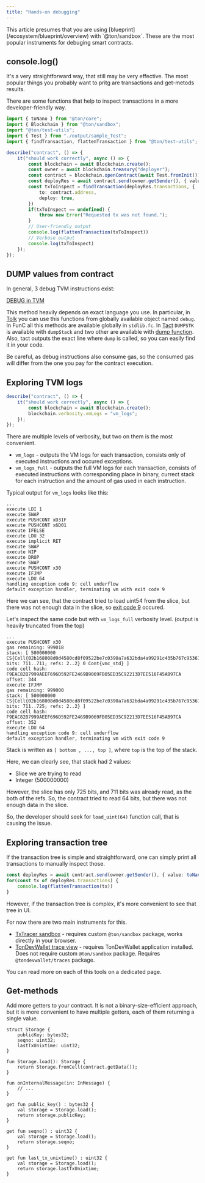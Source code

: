 ```yaml
---
title: "Hands-on debugging"
---
```



<Aside>
    This article presumes that you are using [blueprint](/ecosystem/blueprint/overview) with `@ton/sandbox`. These are the most popular instruments for debuging smart contracts.
</Aside>

## console.log()

It's a very straightforward way, that still may be very effective. The most popular things you probably want to pritg are transactions and get-metods results.

There are some functions that help to inspect transactions in a more developer-friendly way.

```ts
import { toNano } from "@ton/core";
import { Blockchain } from "@ton/sandbox";
import "@ton/test-utils";
import { Test } from "./output/sample_Test";
import { findTransaction, flattenTransaction } from "@ton/test-utils";

describe("contract", () => {
    it("should work correctly", async () => {
        const blockchain = await Blockchain.create();
        const owner = await blockchain.treasury("deployer");
        const contract = blockchain.openContract(await Test.fromInit());
        const deployRes = await contract.send(owner.getSender(), { value: toNano(0.5), bounce: true }, null);
        const txToInspect = findTransaction(deployRes.transactions, {
            to: contract.address,
            deploy: true,
        })
        if(txToInspect == undefined) {
            throw new Error("Requested tx was not found.");
        }
        // User-friendly output
        console.log(flattenTransaction(txToInspect))
        // Verbose output
        console.log(txToInspect)
    });
});
```


## DUMP values from contract

In general, 3 debug TVM instructions exist:

[DEBUG in TVM](/tvm/instructions#fe-debug)

This method heavily depends on exact language you use. In particular, in [Tolk](/language/tolk) you can use this functions from globally available object named `debug`. In FunC all this methods are available globally in `stdlib.fc`. In [Tact](/language/tact) `DUMPSTK` is available with `dumpStack` and two other are available with [dump function](https://docs.tact-lang.org/ref/core-debug/#dump). Also, tact outputs the exact line where `dump` is called, so you can easily find it in your code.

<Aside type="caution">
    Be careful, as debug instructions also consume gas, so the consumed gas will differ from the one you pay for the contract execution.
</Aside>

## Exploring TVM logs 

```ts
describe("contract", () => {
    it("should work correctly", async () => {
        const blockchain = await Blockchain.create();
        blockchain.verbosity.vmLogs = "vm_logs";
    });
});
```

There are multiple levels of verbosity, but two on them is the most convenient.

- `vm_logs` - outputs the VM logs for each transaction, consists only of executed instructions and occured exceptions.
- `vm_logs_full` - outputs the full VM logs for each transaction, consists of executed instructions with corresponding place in binary, currect stack for each instruction and the amount of gas used in each instruction.

Typical output for `vm_logs` looks like this:

```text
...
execute LDI 1
execute SWAP
execute PUSHCONT xD31F
execute PUSHCONT x6D01
execute IFELSE
execute LDU 32
execute implicit RET
execute SWAP
execute NIP
execute DROP
execute SWAP
execute PUSHCONT x30
execute IFJMP
execute LDU 64
handling exception code 9: cell underflow
default exception handler, terminating vm with exit code 9
```

Here we can see, that the contract tried to load uint54 from the slice, but there was not enough data in the slice, so [exit code 9](/tvm/exit-codes#9%3A-cell-underflow) occured.

Let's inspect the same code but with `vm_logs_full` verbosity level. (output is heavily truncated from the top)
```text
...
execute PUSHCONT x30
gas remaining: 999018
stack: [ 500000000 CS{Cell{02b168008d0d4580cd8f09522be7c0390a7a632bda4a99291c435b767c95367ebe78e9af0023d36bc5f97853f4c898f868f95b035ae8f555a321d0ffce8d9f6165e2252d7a9077359400060e9fc800000000003d0902d1b85b3919} bits: 711..711; refs: 2..2} 0 Cont{vmc_std} ] 
code cell hash: F9EAC82B7999AEEF696D592FE2469B9069FB05ED35C92213D7EE516F45AB97CA offset: 344
execute IFJMP
gas remaining: 999000
stack: [ 500000000 CS{Cell{02b168008d0d4580cd8f09522be7c0390a7a632bda4a99291c435b767c95367ebe78e9af0023d36bc5f97853f4c898f868f95b035ae8f555a321d0ffce8d9f6165e2252d7a9077359400060e9fc800000000003d0902d1b85b3919} bits: 711..725; refs: 2..2} ] 
code cell hash: F9EAC82B7999AEEF696D592FE2469B9069FB05ED35C92213D7EE516F45AB97CA offset: 352
execute LDU 64
handling exception code 9: cell underflow
default exception handler, terminating vm with exit code 9
```

Stack is written as `[ bottom , ..., top ]`, where `top` is the top of the stack.

Here, we can clearly see, that stack had 2 values:

- Slice we are trying to read
- Integer (500000000)

However, the slice has only 725 bits, and 711 bits was already read, as the both of the refs. So, the contract tried to read 64 bits, but there was not enough data in the slice.

So, the developer should seek for `load_uint(64)` function call, that is causing the issue.

## Exploring transaction tree

If the transaction tree is simple and straightforward, one can simply print all transactions to manually inspect those.

```ts not runnable
const deployRes = await contract.send(owner.getSender(), { value: toNano(0.5), bounce: true }, null);
for(const tx of deployRes.transactions) {
    console.log(flattenTransaction(tx))
}
```

However, if the transaction tree is complex, it's more convenient to see that tree in UI.

For now there are two main instruments for this. 

- [TxTracer sandbox](https://txtracer.ton.org/sandbox/) - requires custom `@ton/sandbox` package, works directly in your browser.
- [TonDevWallet trace view](/ecosystem/wallet-apps/dev) - requires TonDevWallet application installed. Does not require custom `@ton/sandbox` package. Requires `@tondevwallet/traces` package.

You can read more on each of this tools on a dedicated page.

## Get-methods

Add more getters to your contract. It is not a binary-size-efficient approach, but it is more convenient to have multiple getters, each of them returning a single value.

```tolk
struct Storage {
    publicKey: bytes32;
    seqno: uint32;
    lastTxUnixtime: uint32;
}

fun Storage.load(): Storage {
    return Storage.fromCell(contract.getData());
}

fun onInternalMessage(in: InMessage) {
    // ...
}

get fun public_key() : bytes32 {
    val storage = Storage.load();
    return storage.publicKey;
}

get fun seqno() : uint32 {
    val storage = Storage.load();
    return storage.seqno;
}

get fun last_tx_unixtime() : uint32 {
    val storage = Storage.load();
    return storage.lastTxUnixtime;
}
```